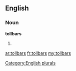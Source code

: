 ==English==

===Noun===
'''tollbars'''

# {{plural of|[[tollbar]]}}

[[Category:English plurals]]

[[ar:tollbars]]
[[fr:tollbars]]
[[my:tollbars]]